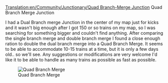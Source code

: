 [[Translation:en/Community/Junctionary/Quad Branch-Merge Junction]]
Quad Branch Merge Junction


I had a Dual Branch merge Junction in the center of my map just for kicks and it wasn't big enough after I got 150 or so trains on my map, so I was searching for something bigger and couldn't find anything.  After comparing the single branch merge and double branch merge I found a close enough ration to double the dual branch merge into a Quad Branch Merge.  It seems to be able to accommodate 10-15 trains at a time, but it is only a few days old.. so we'll see.  Any suggestions or modifications are very welcome I'd like it to be able to handle as many trains as possible as fast as possible.

[[File:en/Quadbranchmergejunction.png|thumb|Quad Branch Merge]]